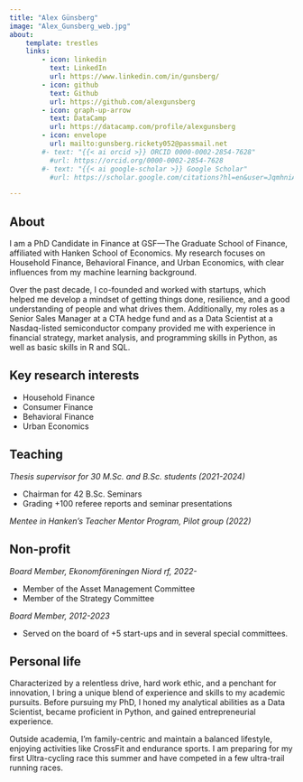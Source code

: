 ```yaml
---
title: "Alex Günsberg"
image: "Alex_Gunsberg_web.jpg"
about:
    template: trestles
    links:
        - icon: linkedin
          text: LinkedIn
          url: https://www.linkedin.com/in/gunsberg/
        - icon: github
          text: Github
          url: https://github.com/alexgunsberg
        - icon: graph-up-arrow
          text: DataCamp
          url: https://datacamp.com/profile/alexgunsberg
        - icon: envelope
          url: mailto:gunsberg.rickety052@passmail.net
        #- text: "{{< ai orcid >}} ORCID 0000-0002-2854-7628"
          #url: https://orcid.org/0000-0002-2854-7628
        #- text: "{{< ai google-scholar >}} Google Scholar"
          #url: https://scholar.google.com/citations?hl=en&user=JqmhniAAAAAJ

---
```


## About

I am a PhD Candidate in Finance at GSF—The Graduate School of Finance, affiliated with Hanken School of Economics. My research focuses on Household Finance, Behavioral Finance, and Urban Economics, with clear influences from my machine learning background.

Over the past decade, I co-founded and worked with startups, which helped me develop a mindset of getting things done, resilience, and a good understanding of people and what drives them. Additionally, my roles as a Senior Sales Manager at a CTA hedge fund and as a Data Scientist at a Nasdaq-listed semiconductor company provided me with experience in financial strategy, market analysis, and programming skills in Python, as well as basic skills in R and SQL.

## Key research interests

- Household Finance
- Consumer Finance
- Behavioral Finance
- Urban Economics

## Teaching

*Thesis supervisor for 30 M.Sc. and B.Sc. students (2021-2024)*

-	Chairman for 42 B.Sc. Seminars
-	Grading +100 referee reports and seminar presentations

*Mentee in Hanken’s Teacher Mentor Program, Pilot group (2022)*

## Non-profit

*Board Member, Ekonomföreningen Niord rf, 2022-*

- Member of the Asset Management Committee
- Member of the Strategy Committee

*Board Member, 2012-2023*

- Served on the board of +5 start-ups and in several special committees.



## Personal life

Characterized by a relentless drive, hard work ethic, and a penchant for innovation, I
bring a unique blend of experience and skills to my academic pursuits. Before pursuing
my PhD, I honed my analytical abilities as a Data Scientist, became proficient in Python,
and gained entrepreneurial experience.

Outside academia, I’m family-centric and maintain a balanced lifestyle, enjoying
activities like CrossFit and endurance sports. I am preparing for my first Ultra-cycling
race this summer and have competed in a few ultra-trail running races.
